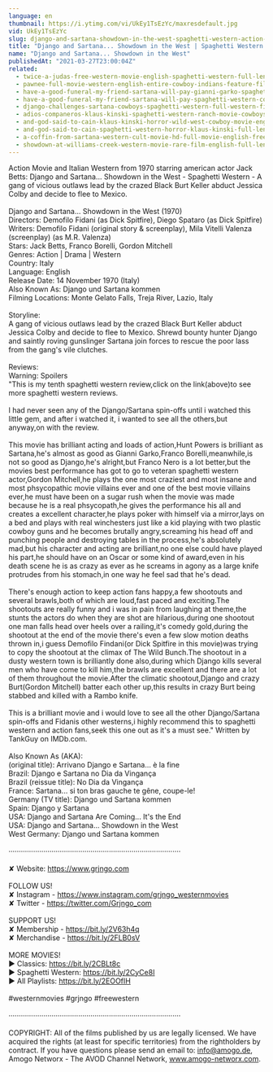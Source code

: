 ```yaml
---
language: en
thumbnail: https://i.ytimg.com/vi/UkEy1TsEzYc/maxresdefault.jpg
vid: UkEy1TsEzYc
slug: django-and-sartana-showdown-in-the-west-spaghetti-western-action-drama-english
title: "Django and Sartana... Showdown in the West | Spaghetti Western | Action | Drama | English"
name: "Django and Sartana... Showdown in the West"
publishedAt: "2021-03-27T23:00:04Z"
related:
  - twice-a-judas-free-western-movie-english-spaghetti-western-full-length
  - pawnee-full-movie-western-english-entire-cowboy-indians-feature-film-free-full-westerns
  - have-a-good-funeral-my-friend-sartana-will-pay-gianni-garko-spaghetti-western
  - have-a-good-funeral-my-friend-sartana-will-pay-spaghetti-western-cowboy-movie
  - django-challenges-sartana-cowboys-spaghetti-western-full-western-film
  - adios-companeros-klaus-kinski-spaghetti-western-ranch-movie-cowboys
  - and-god-said-to-cain-klaus-kinski-horror-wild-west-cowboy-movie-english
  - and-god-said-to-cain-spaghetti-western-horror-klaus-kinski-full-length-western-movie
  - a-coffin-from-sartana-western-cult-movie-hd-full-movie-english-free-cowboy-film
  - showdown-at-williams-creek-western-movie-rare-film-english-full-length-free-youtube-movies
---
```


Action Movie and Italian Western from 1970 starring american actor Jack Betts: Django and Sartana... Showdown in the West - Spaghetti Western - A gang of vicious outlaws lead by the crazed Black Burt Keller abduct Jessica Colby and decide to flee to Mexico.<br />
<br />
Django and Sartana... Showdown in the West (1970)<br />
Directors: Demofilo Fidani (as Dick Spitfire), Diego Spataro (as Dick Spitfire)<br />
Writers: Demofilo Fidani (original story & screenplay), Mila Vitelli Valenza (screenplay) (as M.R. Valenza)<br />
Stars: Jack Betts, Franco Borelli, Gordon Mitchell <br />
Genres: Action | Drama | Western<br />
Country: Italy<br />
Language: English<br />
Release Date: 14 November 1970 (Italy)<br />
Also Known As: Django und Sartana kommen <br />
Filming Locations: Monte Gelato Falls, Treja River, Lazio, Italy <br />
<br />
Storyline:<br />
A gang of vicious outlaws lead by the crazed Black Burt Keller abduct Jessica Colby and decide to flee to Mexico. Shrewd bounty hunter Django and saintly roving gunslinger Sartana join forces to rescue the poor lass from the gang's vile clutches. <br />
<br />
Reviews:<br />
Warning: Spoilers<br />
"This is my tenth spaghetti western review,click on the link(above)to see more spaghetti western reviews.<br />
<br />
I had never seen any of the Django/Sartana spin-offs until i watched this little gem, and after i watched it, i wanted to see all the others,but anyway,on with the review.<br />
<br />
This movie has brilliant acting and loads of action,Hunt Powers is brilliant as Sartana,he's almost as good as Gianni Garko,Franco Borelli,meanwhile,is not so good as Django,he's alright,but Franco Nero is a lot better,but the movies best performance has got to go to veteran spaghetti western actor,Gordon Mitchell,he plays the one most craziest and most insane and most phsycopathic movie villains ever and one of the best movie villains ever,he must have been on a sugar rush when the movie was made because he is a real phsycopath,he gives the performance his all and creates a excellent character,he plays poker with himself via a mirror,lays on a bed and plays with real winchesters just like a kid playing with two plastic cowboy guns and he becomes brutally angry,screaming his head off and punching people and destroying tables in the process,he's absolutely mad,but his character and acting are brilliant,no one else could have played his part,he should have on an Oscar or some kind of award,even in his death scene he is as crazy as ever as he screams in agony as a large knife protrudes from his stomach,in one way he feel sad that he's dead.<br />
<br />
There's enough action to keep action fans happy,a few shootouts and several brawls,both of which are loud,fast paced and exciting.The shootouts are really funny and i was in pain from laughing at theme,the stunts the actors do when they are shot are hilarious,during one shootout one man falls head over heels over a railing,it's comedy gold,during the shootout at the end of the movie there's even a few slow motion deaths thrown in,i guess Demofilo Findani(or Dick Spitfire in this movie)was trying to copy the shootout at the climax of The Wild Bunch.The shootout in a dusty western town is brilliantly done also,during which Django kills several men who have come to kill him,the brawls are excellent and there are a lot of them throughout the movie.After the climatic shootout,Django and crazy Burt(Gordon Mitchell) batter each other up,this results in crazy Burt being stabbed and killed with a Rambo knife.<br />
<br />
This is a brilliant movie and i would love to see all the other Django/Sartana spin-offs and Fidanis other westerns,i highly recommend this to spaghetti western and action fans,seek this one out as it's a must see." Written by TankGuy on IMDb.com.<br />
<br />
Also Known As (AKA):<br />
(original title): Arrivano Django e Sartana... è la fine<br />
Brazil: Django e Sartana no Dia da Vingança<br />
Brazil (reissue title): No Dia da Vingança<br />
France: Sartana... si ton bras gauche te gêne, coupe-le!<br />
Germany (TV title): Django und Sartana kommen<br />
Spain: Django y Sartana<br />
USA: Django and Sartana Are Coming... It's the End<br />
USA: Django and Sartana... Showdown in the West<br />
West Germany: Django und Sartana kommen<br />
<br />
····················································································<br />
<br />
✘ Website: https://www.grjngo.com<br />
<br />
FOLLOW US!<br />
✘ Instagram - https://www.instagram.com/grjngo_westernmovies<br />
✘ Twitter - https://twitter.com/Grjngo_com<br />
<br />
SUPPORT US!<br />
✘ Membership - https://bit.ly/2V63h4q<br />
✘ Merchandise - https://bit.ly/2FLB0sV<br />
<br />
MORE MOVIES! <br />
► Classics: https://bit.ly/2CBLt8c <br />
► Spaghetti Western: https://bit.ly/2CyCe8I <br />
► All Playlists: https://bit.ly/2EOOfIH <br />
<br />
#westernmovies #grjngo #freewestern<br />
<br />
····················································································<br />
<br />
COPYRIGHT: All of the films published by us are legally licensed. We have acquired the rights (at least for specific territories) from the rightholders by contract. If you have questions please send an email to: info@amogo.de, Amogo Networx - The AVOD Channel Network, www.amogo-networx.com.